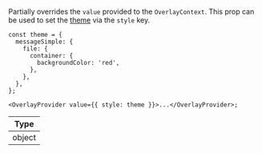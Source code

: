 Partially overrides the `value` provided to the `OverlayContext`.
This prop can be used to set the [theme](/reactnative/customization/theming) via the `style` key.

```tsx
const theme = {
  messageSimple: {
    file: {
      container: {
        backgroundColor: 'red',
      },
    },
  },
};

<OverlayProvider value={{ style: theme }}>...</OverlayProvider>;
```

| Type   |
| ------ |
| object |
